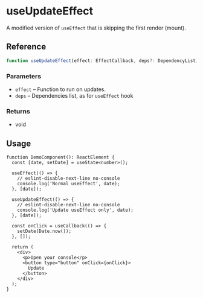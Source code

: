 
<Meta title="Hooks / useUpdateEffect" />

# useUpdateEffect

A modified version of `useEffect` that is skipping the first render (mount).

## Reference

```ts
function useUpdateEffect(effect: EffectCallback, deps?: DependencyList): void;
```

### Parameters

- `effect` – Function to run on updates.
- `deps` – Dependencies list, as for `useEffect` hook

### Returns

- void

## Usage

```tsx
function DemoComponent(): ReactElement {
  const [date, setDate] = useState<number>();

  useEffect(() => {
    // eslint-disable-next-line no-console
    console.log('Normal useEffect', date);
  }, [date]);

  useUpdateEffect(() => {
    // eslint-disable-next-line no-console
    console.log('Update useEffect only', date);
  }, [date]);

  const onClick = useCallback(() => {
    setDate(Date.now());
  }, []);

  return (
    <div>
      <p>Open your console</p>
      <button type="button" onClick={onClick}>
        Update
      </button>
    </div>
  );
}
```

